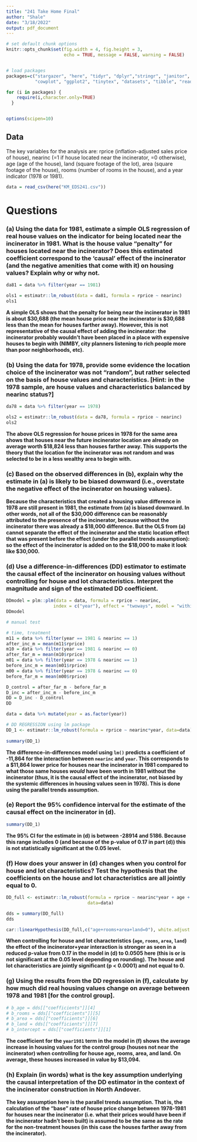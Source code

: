 ```yaml
---
title: "241 Take Home Final"
author: "Shale"
date: "3/18/2022"
output: pdf_document
---
```


```r

# set default chunk options
knitr::opts_chunk$set(fig.width = 4, fig.height = 3, 
                      echo = TRUE, message = FALSE, warning = FALSE)


# load packages
packages=c("stargazer", "here", "tidyr", "dplyr","stringr", "janitor", 
           "cowplot", "ggplot2", "tinytex", "datasets", "tibble", "readr")

for (i in packages) {
    require(i,character.only=TRUE)
  }


options(scipen=10) 

```

## Data

The key variables for the analysis are: rprice (inflation-adjusted sales price of house), nearinc (=1 if house located near the incinerator, =0 otherwise), age (age of the house), land (square footage of the lot), area (square footage of the house), rooms (number of rooms in the house), and a year indicator (1978 or 1981).

```r
data = read_csv(here("KM_EDS241.csv"))
```


# Questions

### (a) Using the data for 1981, estimate a simple OLS regression of real house values on the indicator for being located near the incinerator in 1981. What is the house value “penalty” for houses located near the incinerator? Does this estimated coefficient correspond to the ‘causal’ effect of the incinerator (and the negative amenities that come with it) on housing values? Explain why or why not.

```r
da81 = data %>% filter(year == 1981)

ols1 = estimatr::lm_robust(data = da81, formula = rprice ~ nearinc)
ols1
```

**A simple OLS shows that the penalty for being near the incinerator in 1981 is about $30,688 (the mean house price near the incinerator is $30,688 less than the mean for houses farther away). However, this is not representative of the causal effect of adding the incinerator: the incinerator probably wouldn't have been placed in a place with expensive houses to begin with (NIMBY, city planners listening to rich people more than poor neighborhoods, etc).**

### (b) Using the data for 1978, provide some evidence the location choice of the incinerator was not “random”, but rather selected on the basis of house values and characteristics. [Hint: in the 1978 sample, are house values and characteristics balanced by nearinc status?]

```r
da78 = data %>% filter(year == 1978)

ols2 = estimatr::lm_robust(data = da78, formula = rprice ~ nearinc)
ols2
```

**The above OLS regression for house prices in 1978 for the same area shows that houses near the future incinerator location are already on average worth $18,824 less than houses farther away. This supports the theory that the location for the incinerator was not random and was selected to be in a less wealthy area to begin with.**

### (c) Based on the observed differences in (b), explain why the estimate in (a) is likely to be biased downward (i.e., overstate the negative effect of the incinerator on housing values).

**Because the characteristics that created a housing value difference in 1978 are still present in 1981, the estimate from (a) is biased downward. In other words, not all of the $30,000 difference can be reasonably attributed to the presence of the incinerator, because without the incinerator there was already a $18,000 difference. But the OLS from (a) cannot separate the effect of the incinerator and the static location effect that was present before the effect (under the parallel trends assumption): so the effect of the incinerator is added on to the $18,000 to make it look like $30,000.**

### (d) Use a difference-in-differences (DD) estimator to estimate the causal effect of the incinerator on housing values without controlling for house and lot characteristics. Interpret the magnitude and sign of the estimated DD coefficient.

```r
DDmodel = plm::plm(data = data, formula = rprice ~ nearinc,
                  index = c("year"), effect = "twoways", model = "within")
DDmodel
```

```r
# manual test

# time, treatment
m11 = data %>% filter(year == 1981 & nearinc == 1)
after_inc_m = mean(m11$rprice)
m10 = data %>% filter(year == 1981 & nearinc == 0)
after_far_m = mean(m10$rprice)
m01 = data %>% filter(year == 1978 & nearinc == 1)
before_inc_m = mean(m01$rprice)
m00 = data %>% filter(year == 1978 & nearinc == 0)
before_far_m = mean(m00$rprice)

D_control = after_far_m - before_far_m
D_inc = after_inc_m - before_inc_m
DD = D_inc - D_control
DD
```


```r
data = data %>% mutate(year = as.factor(year))

# DD REGRESSION using lm package
DD_1 <- estimatr::lm_robust(formula = rprice ~ nearinc*year, data=data)
 
summary(DD_1)
```

**The difference-in-differences model using `lm()` predicts a coefficient of -11,864 for the interaction between `nearinc` and `year`. This corresponds to a $11,864 lower price for houses near the incinerator in 1981 compared to  what those same houses _would_ have been worth in 1981 without the incinerator (thus, it is the causal effect of the incinerator, not biased by the systemic differences in housing values seen in 1978). This is done using the parallel trends assumption.**

### (e) Report the 95% confidence interval for the estimate of the causal effect on the incinerator in (d).

```r
summary(DD_1)
```

**The 95% CI for the estimate in (d) is between -28914 and 5186. Because this range includes 0 (and because of the p-value of 0.17 in part (d)) this is not statistically significant at the 0.05 level.**

### (f) How does your answer in (d) changes when you control for house and lot characteristics? Test the hypothesis that the coefficients on the house and lot characteristics are all jointly equal to 0.

```r
DD_full <- estimatr::lm_robust(formula = rprice ~ nearinc*year + age + rooms + area + land,
                               data=data)

dds = summary(DD_full)
dds

car::linearHypothesis(DD_full,c("age+rooms+area+land=0"), white.adjust = "hc2")
```

**When controlling for house and lot characteristics (`age`, `rooms`, `area`, `land`) the effect of the incinerator+year interaction is stronger as seen in a reduced p-value from 0.17 in the model in (d) to 0.0505 here (this is or is not significant at the 0.05 level depending on rounding). The house and lot characteristics are jointly significant (p < 0.0001) and not equal to 0.**

### (g) Using the results from the DD regression in (f), calculate by how much did real housing values change on average between 1978 and 1981 [for the control group].

```r
# b_age = dds[["coefficients"]][4]
# b_rooms = dds[["coefficients"]][5]
# b_area = dds[["coefficients"]][6]
# b_land = dds[["coefficients"]][7]
# b_intercept = dds[["coefficients"]][1]
```

**The coefficient for the `year1981` term in the model in (f) shows the average increase in housing values for the control group (houses not near the incinerator) when controlling for house age, rooms, area, and land. On average, these houses increased in value by $13,094.**

### (h) Explain (in words) what is the key assumption underlying the causal interpretation of the DD estimator in the context of the incinerator construction in North Andover.

**The key assumption here is the parallel trends assumption. That is, the calculation of the "base" rate of house price change between 1978-1981 for houses near the incinerator (i.e. what their prices would have been if the incinerator hadn't been built) is assumed to be the same as the rate for the non-treatment houses (in this case the houses farther away from the incinerator).**
